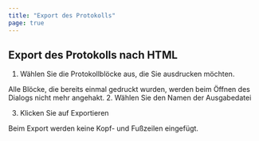 ```yaml
---
title: "Export des Protokolls"
page: true
---
```

## Export des Protokolls nach HTML

1. W&#228;hlen Sie die Protokollbl&#246;cke aus, die Sie ausdrucken m&#246;chten.  


<Success>
Alle Bl&#246;cke, die bereits einmal gedruckt wurden, werden beim &#214;ffnen des Dialogs nicht mehr angehakt.

</Success>
2. W&#228;hlen Sie den Namen der Ausgabedatei

3. Klicken Sie auf <Border>Exportieren</Border> 



<Success>
Beim Export werden keine Kopf- und Fu&#223;zeilen eingef&#252;gt.
</Success>
